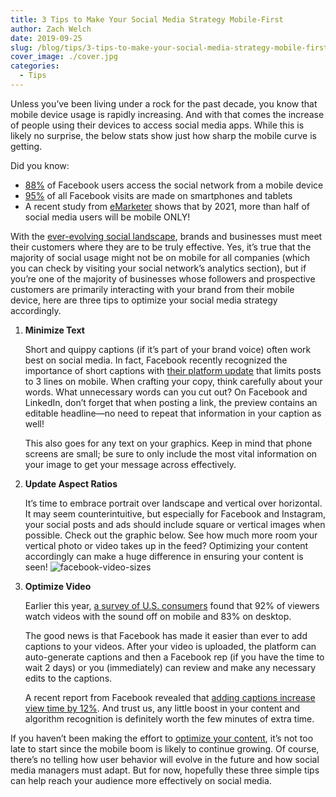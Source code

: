 ```yaml
---
title: 3 Tips to Make Your Social Media Strategy Mobile-First
author: Zach Welch
date: 2019-09-25
slug: /blog/tips/3-tips-to-make-your-social-media-strategy-mobile-first
cover_image: ./cover.jpg
categories:
  - Tips
---
```


Unless you’ve been living under a rock for the past decade, you know that mobile device usage is rapidly increasing. And with that comes the increase of people using their devices to access social media apps. While this is likely no surprise, the below stats show just how sharp the mobile curve is getting.

Did you know:

- [88%][1] of Facebook users access the social network from a mobile device
- [95%][1] of all Facebook visits are made on smartphones and tablets
- A recent study from [eMarketer][2] shows that by 2021, more than half of social media users will be mobile ONLY!

With the [ever-evolving social landscape][3], brands and businesses must meet their customers where they are to be truly effective. Yes, it’s true that the majority of social usage might not be on mobile for all companies (which you can check by visiting your social network’s analytics section), but if you’re one of the majority of businesses whose followers and prospective customers are primarily interacting with your brand from their mobile device, here are three tips to optimize your social media strategy accordingly.

1. **Minimize Text**

   Short and quippy captions (if it’s part of your brand voice) often work best on social media. In fact, Facebook recently recognized the importance of short captions with [their platform update][4] that limits posts to 3 lines on mobile. When crafting your copy, think carefully about your words. What unnecessary words can you cut out? On Facebook and LinkedIn, don’t forget that when posting a link, the preview contains an editable headline—no need to repeat that information in your caption as well!

   This also goes for any text on your graphics. Keep in mind that phone screens are small; be sure to only include the most vital information on your image to get your message across effectively.

2. **Update Aspect Ratios**

   It’s time to embrace portrait over landscape and vertical over horizontal. It may seem counterintuitive, but especially for Facebook and Instagram, your social posts and ads should include square or vertical images when possible. Check out the graphic below. See how much more room your vertical photo or video takes up in the feed? Optimizing your content accordingly can make a huge difference in ensuring your content is seen!
   ![facebook-video-sizes](./facebook-video-sizes.jpg)

3. **Optimize Video**

   Earlier this year, [a survey of U.S. consumers][6] found that 92% of viewers watch videos with the sound off on mobile and 83% on desktop.

   The good news is that Facebook has made it easier than ever to add captions to your videos. After your video is uploaded, the platform can auto-generate captions and then a Facebook rep (if you have the time to wait 2 days) or you (immediately) can review and make any necessary edits to the captions.

   A recent report from Facebook revealed that [adding captions increase view time by 12%][7]. And trust us, any little boost in your content and algorithm recognition is definitely worth the few minutes of extra time.

If you haven’t been making the effort to [optimize your content][8], it’s not too late to start since the mobile boom is likely to continue growing. Of course, there’s no telling how user behavior will evolve in the future and how social media managers must adapt. But for now, hopefully these three simple tips can help reach your audience more effectively on social media.

[1]: https://blog.hootsuite.com/facebook-statistics/
[2]: https://www.emarketer.com/content/more-than-half-of-social-network-users-will-be-mobile-only-in-2019
[3]: http://localhost/brandglue/old-website/blog/tips/6-tips-on-how-to-work-with-social-platform-algorithms-to-maximize-post-performance
[4]: https://www.facebook.com/business/help/313270659381227?hc_location=ufi&utm_content=bufferae7d5&utm_medium=social&utm_source=twitter&utm_campaign=buffer
[5]: https://lh5.googleusercontent.com/HsbQaCcvuAyDEA0WmEGt0prd8zbY178qnxFvXpu8mO_Sh0ZZ2_FRvpxrz7GjgxUXmlGeb8BwOsILjtfA1JDWAsLzRqSK9OH_jzFJHA_fmJ_NGoa7JT3GtN9qWCl1Z6Lv7hCN4dxk
[6]: https://www.broadcastingcable.com/news/mobile-videos-often-watched-without-audio-study-finds
[7]: https://www.facebook.com/business/news/updated-features-for-video-ads
[8]: http://localhost/brandglue/old-website/blog/tips/how-to-maximize-video-content-across-your-social-networks
